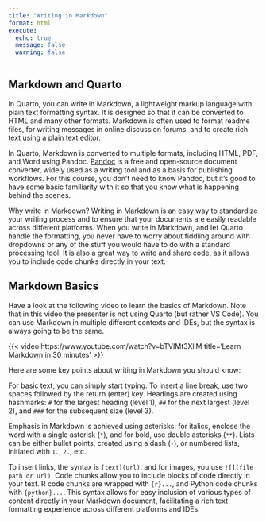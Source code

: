 ```yaml
---
title: "Writing in Markdown"
format: html
execute: 
  echo: true
  message: false
  warning: false
---
```


## Markdown and Quarto {#sec-mardown-quarto}

In Quarto, you can write in Markdown, a lightweight markup language with plain text formatting syntax. It is designed so that it can be converted to HTML and many other formats. Markdown is often used to format readme files, for writing messages in online discussion forums, and to create rich text using a plain text editor. 

In Quarto, Markdown is converted to multiple formats, including HTML, PDF, and Word using Pandoc. [Pandoc](https://pandoc.org/) is a free and open-source document converter, widely used as a writing tool and as a basis for publishing workflows. For this course, you don't need to know Pandoc, but it's good to have some basic familiarity with it so that you know what is happening behind the scenes.

Why write in Markdown? Writing in Markdown is an easy way to standardize your writing process and to ensure that your documents are easily readable across different platforms. When you write in Markdown, and let Quarto handle the formatting, you never have to worry about fiddling around with dropdowns or any of the stuff you would have to do with a standard processing tool. It is also a great way to write and share code, as it allows you to include code chunks directly in your text.

## Markdown Basics {#sec-markdown-basics}

Have a look at the following video to learn the basics of Markdown. Note that in this video the presenter is not using Quarto (but rather VS Code). You can use Markdown in multiple different contexts and IDEs, but the syntax is always going to be the same.

{{< video https://www.youtube.com/watch?v=bTVIMt3XllM title='Learn Markdown in 30 minutes' >}}

Here are some key points about writing in Markdown you should know:

For basic text, you can simply start typing. To insert a line break, use two spaces followed by the return (enter) key. Headings are created using hashmarks: `#` for the largest heading (level 1), `##` for the next largest (level 2), and `###` for the subsequent size (level 3).

Emphasis in Markdown is achieved using asterisks: for italics, enclose the word with a single asterisk (`*`), and for bold, use double asterisks (`**`). Lists can be either bullet points, created using a dash (`-`), or numbered lists, initiated with `1.`, `2.`, etc.

To insert links, the syntax is `[text](url)`, and for images, you use `![](file path or url)`. Code chunks allow you to include blocks of code directly in your text. R code chunks are wrapped with ````{r}...````, and Python code chunks with ````{python}...````. This syntax allows for easy inclusion of various types of content directly in your Markdown document, facilitating a rich text formatting experience across different platforms and IDEs.
